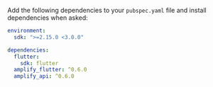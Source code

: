 Add the following dependencies to your `pubspec.yaml` file and install dependencies when asked:

```yaml
environment:
  sdk: ">=2.15.0 <3.0.0"

dependencies:
  flutter:
    sdk: flutter
  amplify_flutter: ^0.6.0
  amplify_api: ^0.6.0
```
